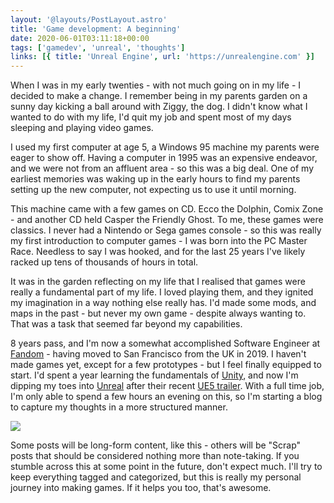 ```yaml
---
layout: '@layouts/PostLayout.astro'
title: 'Game development: A beginning'
date: 2020-06-01T03:11:18+00:00
tags: ['gamedev', 'unreal', 'thoughts']
links: [{ title: 'Unreal Engine', url: 'https://unrealengine.com' }]
---
```



When I was in my early twenties - with not much going on in my life - I decided to make a change. I remember being in my parents garden on a sunny day kicking a ball around with Ziggy, the dog. I didn't know what I wanted to do with my life, I'd quit my job and spent most of my days sleeping and playing video games.

I used my first computer at age 5, a Windows 95 machine my parents were eager to show off. Having a computer in 1995 was an expensive endeavor, and we were not from an affluent area - so this was a big deal. One of my earliest memories was waking up in the early hours to find my parents setting up the new computer, not expecting us to use it until morning.

This machine came with a few games on CD. Ecco the Dolphin, Comix Zone - and another CD held Casper the Friendly Ghost. To me, these games were classics. I never had a Nintendo or Sega games console - so this was really my first introduction to computer games - I was born into the PC Master Race. Needless to say I was hooked, and for the last 25 years I've likely racked up tens of thousands of hours in total.

It was in the garden reflecting on my life that I realised that games were really a fundamental part of my life. I loved playing them, and they ignited my imagination in a way nothing else really has. I'd made some mods, and maps in the past - but never my own game - despite always wanting to. That was a task that seemed far beyond my capabilities.

8 years pass, and I'm now a somewhat accomplished Software Engineer at [Fandom](https://fandom.com) - having moved to San Francisco from the UK in 2019. I haven't made games yet, except for a few prototypes - but I feel finally equipped to start. I'd spent a year learning the fundamentals of [Unity](https://unity.com), and now I'm dipping my toes into [Unreal](https://unrealengine.com) after their recent [UE5 trailer](https://www.youtube.com/watch?v=qC5KtatMcUw). With a full time job, I'm only able to spend a few hours an evening on this, so I'm starting a blog to capture my thoughts in a more structured manner.

<Image src={ue5_image} caption="The incredible Unreal Engine 5 trailer" />

Some posts will be long-form content, like this - others will be "Scrap" posts that should be considered nothing more than note-taking. If you stumble across this at some point in the future, don't expect much. I'll try to keep everything tagged and categorized, but this is really my personal journey into making games. If it helps you too, that's awesome.
